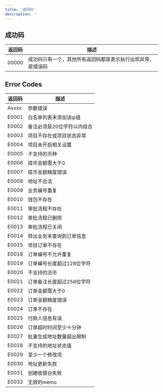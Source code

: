 ```yaml
---
title: '返回码'
description: ''
---
```


## 成功码

| 返回码   | 描述                       |
| ----- | ------------------------------ |
| 00000 | 成功码只有一个，其他所有返回码都是表示执行出现异常，是错误码 |

## Error Codes

| 返回码 | 描述             |
| ---------- | --------------------------------- |
| Axxxx      | 参数错误   |
| E0001      | 白名单列表未添加该ip值   |
| E0002      | 备注必须是20位字符以内组合 |
| E0003      | 项目不存在或项目状态异常 |
| E0004      | 项目未开启相关设置 |
| E0005      | 不支持的币种        |
| E0006      | 提币金额需大于0 |
| E0007      | 提币金额精度错误 |
| E0008      | 地址不合法                  |
| E0009      | 业务编号重复    |
| E0010      | 钱包不存在            |
| E0011      | 审批流程不存在  |
| E0012      | 审批流程已删除 |
| E0013      | 审批流程已关闭       |
| E0014      | 转出业务未查询到订单信息 |
| E0015      | 项目订单不存在     |
| E0018      | 订单编号不允许重复     |
| E0019      | 订单编号长度超过128位字符     |
| E0020      | 不支持的法币     |
| E0021      | 订单备注长度超过256位字符     |
| E0022      | 订单金额需大于0     |
| E0023      | 订单金额精度错误     |
| E0024      | 订单不存在     |
| E0025      | 付款人信息有误     |
| E0026      | 订单超时时间至少十分钟     |
| E0027     | 批量生成地址数量超出限制  |
| E0028     | 不支持的地址状态值        |
| E0029     | 至少一个修改项            |
| E0030     | 地址更新失败              |
| E0031     | 创建收银台失败            |
| E0032     | 无效的memo                |